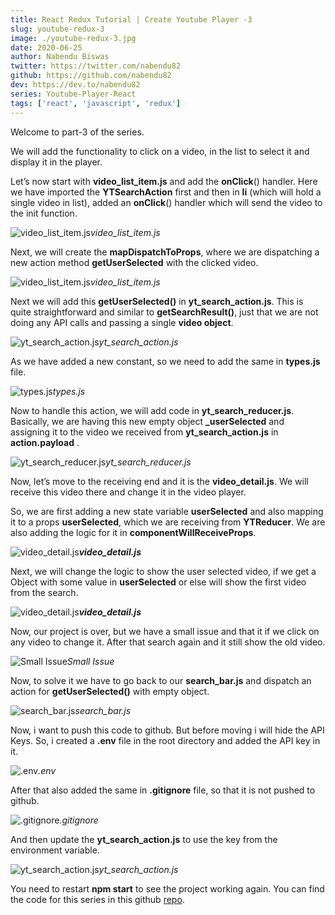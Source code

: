 ```yaml
---
title: React Redux Tutorial | Create Youtube Player -3
slug: youtube-redux-3
image: ./youtube-redux-3.jpg
date: 2020-06-25
author: Nabendu Biswas
twitter: https://twitter.com/nabendu82
github: https://github.com/nabendu82
dev: https://dev.to/nabendu82
series: Youtube-Player-React
tags: ['react', 'javascript', 'redux']
---
```


Welcome to part-3 of the series.

We will add the functionality to click on a video, in the list to select it and display it in the player.

Let’s now start with **video_list_item.js** and add the **onClick**() handler. Here we have imported the **YTSearchAction** first and then in **li** (which will hold a single video in list), added an **onClick**() handler which will send the video to the init function.

![video_list_item.js](https://ik.imagekit.io/thewebdev/Youtube-React/11/1_CbhtJlqmq2.png)*video_list_item.js*

Next, we will create the **mapDispatchToProps**, where we are dispatching a new action method **getUserSelected** with the clicked video.

![video_list_item.js](https://ik.imagekit.io/thewebdev/Youtube-React/11/2_fyZtgXJSBL.png)*video_list_item.js*

Next we will add this **getUserSelected()** in **yt_search_action.js**. This is quite straightforward and similar to **getSearchResult()**, just that we are not doing any API calls and passing a single **video object**.

![yt_search_action.js](https://ik.imagekit.io/thewebdev/Youtube-React/11/3_3O8CfViCsG.png)*yt_search_action.js*

As we have added a new constant, so we need to add the same in **types.js** file.

![types.js](https://ik.imagekit.io/thewebdev/Youtube-React/11/4_yhuI2QE6s.png)*types.js*

Now to handle this action, we will add code in **yt_search_reducer.js**. Basically, we are having this new empty object **_userSelected** and assigning it to the video we received from **yt_search_action.js** in **action.payload** .

![yt_search_reducer.js](https://ik.imagekit.io/thewebdev/Youtube-React/11/5_f695VEst70.png)*yt_search_reducer.js*

Now, let’s move to the receiving end and it is the **video_detail.js**. We will receive this video there and change it in the video player.

So, we are first adding a new state variable **userSelected** and also mapping it to a props **userSelected**, which we are receiving from **YTReducer**. We are also adding the logic for it in **componentWillReceiveProps**.

![**video_detail.js**](https://ik.imagekit.io/thewebdev/Youtube-React/11/6_COSQcW6_R.png)***video_detail.js***

Next, we will change the logic to show the user selected video, if we get a Object with some value in **userSelected** or else will show the first video from the search.

![**video_detail.js**](https://ik.imagekit.io/thewebdev/Youtube-React/11/7_W5Ih0GEQp.png)***video_detail.js***

Now, our project is over, but we have a small issue and that it if we click on any video to change it. After that search again and it still show the old video.

![Small Issue](https://ik.imagekit.io/thewebdev/Youtube-React/11/8_jZA5fuYg5.gif)*Small Issue*

Now, to solve it we have to go back to our **search_bar.js** and dispatch an action for **getUserSelected()** with empty object.

![search_bar.js](https://ik.imagekit.io/thewebdev/Youtube-React/11/9_KV2xBFwEbX.png)*search_bar.js*

Now, i want to push this code to github. But before moving i will hide the API Keys. So, i created a **.env** file in the root directory and added the API key in it.

![.env](https://ik.imagekit.io/thewebdev/Youtube-React/11/10_UQBJx-hG6t.png)*.env*

After that also added the same in **.gitignore** file, so that it is not pushed to github.

![.gitignore](https://ik.imagekit.io/thewebdev/Youtube-React/11/11_oE_2s71nhh.png)*.gitignore*

And then update the **yt_search_action.js** to use the key from the environment variable.

![yt_search_action.js](https://ik.imagekit.io/thewebdev/Youtube-React/11/12_9OLdufxP7t.png)*yt_search_action.js*

You need to restart **npm start** to see the project working again. You can find the code for this series in this github [repo](https://github.com/nabendu82/youtube-player-redux).
